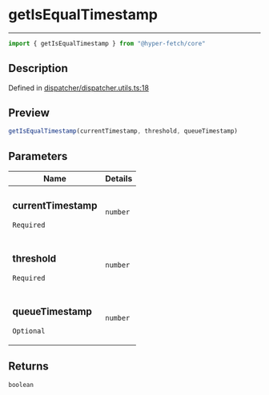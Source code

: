 

# getIsEqualTimestamp

<div class="api-docs__separator" data-reactroot="">

---

</div><div class="api-docs__import" data-reactroot="">

```ts
import { getIsEqualTimestamp } from "@hyper-fetch/core"
```

</div><div class="api-docs__section">

## Description

</div><div class="api-docs__description"><span class="api-docs__do-not-parse">



</span></div><p class="api-docs__definition">

Defined in [dispatcher/dispatcher.utils.ts:18](https://github.com/BetterTyped/hyper-fetch/blob/c44d728f/packages/core/src/dispatcher/dispatcher.utils.ts#L18)

</p><div class="api-docs__section">

## Preview

</div><div class="api-docs__preview fn">

```ts
getIsEqualTimestamp(currentTimestamp, threshold, queueTimestamp)
```

</div><div class="api-docs__section">

## Parameters

</div><div class="api-docs__parameters"><table><thead><tr><th>Name</th><th>Details</th></tr></thead><tbody><tr param-data="currentTimestamp"><td class="api-docs__param-name required">

### currentTimestamp 

`Required`

</td><td class="api-docs__param-type">

`number`

</td></tr><tr param-data="threshold"><td class="api-docs__param-name required">

### threshold 

`Required`

</td><td class="api-docs__param-type">

`number`

</td></tr><tr param-data="queueTimestamp"><td class="api-docs__param-name optional">

### queueTimestamp 

`Optional`

</td><td class="api-docs__param-type">

`number`

</td></tr></tbody></table></div><div class="api-docs__section">

## Returns

</div><div class="api-docs__returns">

```ts
boolean
```

</div>